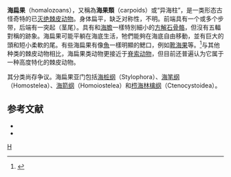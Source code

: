{{Automatic Taxobox
| taxon = Homalozoa
| authority = 
| name = 海扁果亚门
| fossil_range = {{fossilrange|寒武纪|石炭纪}}
| image = Corthurnocystis.jpg
| image_caption = [[靴海果|靴海果]]（''Cothurnocystis''）
| subdivision_ranks =[[綱|綱]]
| subdivision =
*†[[栉海林檎纲|栉海林檎纲]] Ctenocystoidea
*†[[海笔纲|海笔纲]] Homostelea
*†[[海箭纲|海箭纲]] Homoiostelea
*†[[海桩纲|海桩纲]] Stylophora
}}
'''海扁果'''（homalozoans），又稱為'''海果類'''（carpoids）或“异海柱”，是一类形态古怪奇特的已[[灭绝|灭绝]][[棘皮动物|棘皮动物]]。身体扁平，缺乏对称性，{{link-en|水管系統|water vascular system}}不明。前端具有一个或多个步带，后端有一突起（茎尾）。具有和[[海膽|海膽]]一樣特別細小的[[方解石|方解石]][[骨骼|骨骼]]，但沒有五輻對稱的跡象。海扁果可能平躺在海底生活，牠們能夠在海底自由移動，並有巨大的頭和短小柔軟的尾。有些海扁果有像[[魚|魚]]一樣明顯的鰓口，例如[[靴海果|靴海果]]等。<ref> {{Cite book | author = Cyril Walker & David Ward | title = 自然珍藏系列──化石圖鑑 | location = [[台灣|台灣]][[新北市|新北市]] | publisher = 貓頭鷹出版社 | date = 1996-09 | language = zh-hant }} </ref>与其他种类的棘皮动物相比，海扁果类动物更接近于[[脊索动物|脊索动物]]，但目前还普遍认为它属于一种高度特化的棘皮动物。

其分类尚存争议。海扁果亚门包括[[海桩纲|海桩纲]]（Stylophora）、[[海笔纲|海笔纲]]（Homostelea）、[[海箭纲|海箭纲]]（Homoiostelea）和[[栉海林檎纲|栉海林檎纲]]（Ctenocystoidea）。

==参考文献==
{{reflist}}
*{{cite book zh |author=张永辂 刘冠邦 边立曾等 |title=古生物学（上册） |format=M |edition=1 |location=北京 |publisher=地质出版社 |date=1988 |pages=320 |id= ISBN 7-116-00148-4}}
*{{cite book zh |author=费尔布里奇 雅布隆斯基等|title=古生物学百科全书（上册） |format=M |edition=1 |location=北京 |publisher=地质出版社 |date=1989 |pages=333 |id= ISBN 7-116-00271-5}}

{{古生物小作品}}
{{Taxonbar}}
[[分类:棘皮动物门|H]]